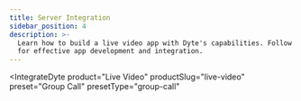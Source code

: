 ```yaml
---
title: Server Integration
sidebar_position: 4
description: >-
  Learn how to build a live video app with Dyte's capabilities. Follow our guide
  for effective app development and integration.
---
```



<IntegrateDyte
  product="Live Video"
  productSlug="live-video"
  preset="Group Call"
  presetType="group-call"
></IntegrateDyte>

<Head>
  <title>Server Integration Guide</title>
  <meta
    name="description"
    content="Learn how to build a live video app with Dyte's capabilities. Follow our guide for effective app development and integration."
  />
  <html className="custom-list" />
</Head>
